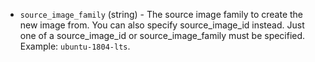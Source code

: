 <!-- Code generated from the comments of the Config struct in builder/yandex/config.go; DO NOT EDIT MANUALLY -->

- `source_image_family` (string) - The source image family to create the new image
  from. You can also specify source_image_id instead. Just one of a source_image_id or
  source_image_family must be specified. Example: `ubuntu-1804-lts`.
